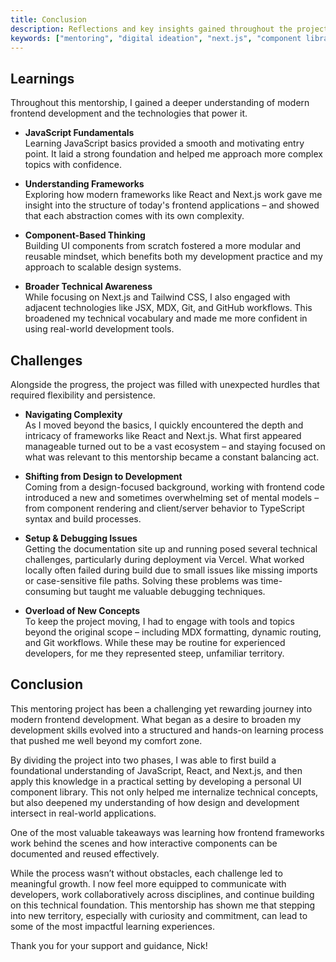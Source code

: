 ```yaml
---
title: Conclusion
description: Reflections and key insights gained throughout the project
keywords: ["mentoring", "digital ideation", "next.js", "component library", "learnings", "challenges", "documents"]
---
```


## Learnings

Throughout this mentorship, I gained a deeper understanding of modern frontend development and the technologies that power it.

- **JavaScript Fundamentals**  
  Learning JavaScript basics provided a smooth and motivating entry point. It laid a strong foundation and helped me approach more complex topics with confidence.

- **Understanding Frameworks**  
  Exploring how modern frameworks like React and Next.js work gave me insight into the structure of today's frontend applications – and showed that each abstraction comes with its own complexity.

- **Component-Based Thinking**  
  Building UI components from scratch fostered a more modular and reusable mindset, which benefits both my development practice and my approach to scalable design systems.

- **Broader Technical Awareness**  
  While focusing on Next.js and Tailwind CSS, I also engaged with adjacent technologies like JSX, MDX, Git, and GitHub workflows. This broadened my technical vocabulary and made me more confident in using real-world development tools.

## Challenges

Alongside the progress, the project was filled with unexpected hurdles that required flexibility and persistence.

- **Navigating Complexity**  
  As I moved beyond the basics, I quickly encountered the depth and intricacy of frameworks like React and Next.js. What first appeared manageable turned out to be a vast ecosystem – and staying focused on what was relevant to this mentorship became a constant balancing act.

- **Shifting from Design to Development**  
  Coming from a design-focused background, working with frontend code introduced a new and sometimes overwhelming set of mental models – from component rendering and client/server behavior to TypeScript syntax and build processes.

- **Setup & Debugging Issues**  
  Getting the documentation site up and running posed several technical challenges, particularly during deployment via Vercel. What worked locally often failed during build due to small issues like missing imports or case-sensitive file paths. Solving these problems was time-consuming but taught me valuable debugging techniques.

- **Overload of New Concepts**  
  To keep the project moving, I had to engage with tools and topics beyond the original scope – including MDX formatting, dynamic routing, and Git workflows. While these may be routine for experienced developers, for me they represented steep, unfamiliar territory.

## Conclusion

This mentoring project has been a challenging yet rewarding journey into modern frontend development. What began as a desire to broaden my development skills evolved into a structured and hands-on learning process that pushed me well beyond my comfort zone.

By dividing the project into two phases, I was able to first build a foundational understanding of JavaScript, React, and Next.js, and then apply this knowledge in a practical setting by developing a personal UI component library. This not only helped me internalize technical concepts, but also deepened my understanding of how design and development intersect in real-world applications.

One of the most valuable takeaways was learning how frontend frameworks work behind the scenes and how interactive components can be documented and reused effectively.

While the process wasn’t without obstacles, each challenge led to meaningful growth. I now feel more equipped to communicate with developers, work collaboratively across disciplines, and continue building on this technical foundation. This mentorship has shown me that stepping into new territory, especially with curiosity and commitment, can lead to some of the most impactful learning experiences.

Thank you for your support and guidance, Nick!